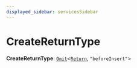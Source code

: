 ```yaml
---
displayed_sidebar: servicesSidebar
---
```



# CreateReturnType

 **CreateReturnType**: [`Omit`](Omit.mdx)<[`Return`](../classes/Return.mdx), ``"beforeInsert"``\>
